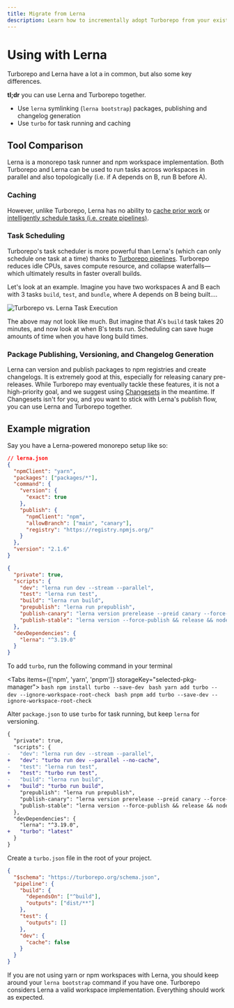 ```yaml
---
title: Migrate from Lerna
description: Learn how to incrementally adopt Turborepo from your existing Lerna monorepo.
---
```


# Using with Lerna

Turborepo and Lerna have a lot a in common, but also some key differences.

**tl;dr** you can use Lerna and Turborepo together.

- Use `lerna` symlinking (`lerna bootstrap`) packages, publishing and changelog generation
- Use `turbo` for task running and caching

## Tool Comparison

Lerna is a monorepo task runner and npm workspace implementation. Both Turborepo and Lerna can be used to run tasks across workspaces in parallel and also topologically (i.e. if A depends on B, run B before A).

### Caching

However, unlike Turborepo, Lerna has no ability to [cache prior work](../core-concepts/caching) or [intelligently schedule tasks (i.e. create pipelines)](../core-concepts/pipelines).

### Task Scheduling

Turborepo's task scheduler is more powerful than Lerna's (which can only schedule one task at a time) thanks to [Turborepo pipelines](../core-concepts/pipelines). Turborepo reduces idle CPUs, saves compute resource, and collapse waterfalls—which ultimately results in faster overall builds.

Let's look at an example. Imagine you have two workspaces A and B each with 3 tasks `build`, `test`, and `bundle`, where A depends on B being built....

![Turborepo vs. Lerna Task Execution](/images/docs/turbo-vs-lerna-execution.png)

The above may not look like much. But imagine that A's `build` task takes 20 minutes, and now look at when B's tests run. Scheduling can save huge amounts of time when you have long build times.

### Package Publishing, Versioning, and Changelog Generation

Lerna can version and publish packages to npm registries and create changelogs. It is extremely good at this, especially for releasing canary pre-releases. While Turborepo may eventually tackle these features, it is not a high-priority goal, and we suggest using [Changesets](https://github.com/changesets/changesets) in the meantime. If Changesets isn't for you, and you want to stick with Lerna's publish flow, you can use Lerna and Turborepo together.

## Example migration

Say you have a Lerna-powered monorepo setup like so:

```json
// lerna.json
{
  "npmClient": "yarn",
  "packages": ["packages/*"],
  "command": {
    "version": {
      "exact": true
    },
    "publish": {
      "npmClient": "npm",
      "allowBranch": ["main", "canary"],
      "registry": "https://registry.npmjs.org/"
    }
  },
  "version": "2.1.6"
}
```

```json
{
  "private": true,
  "scripts": {
    "dev": "lerna run dev --stream --parallel",
    "test": "lerna run test",
    "build": "lerna run build",
    "prepublish": "lerna run prepublish",
    "publish-canary": "lerna version prerelease --preid canary --force-publish",
    "publish-stable": "lerna version --force-publish && release && node ./scripts/release-notes.js"
  },
  "devDependencies": {
    "lerna": "^3.19.0"
  }
}
```

To add `turbo`, run the following command in your terminal


<Tabs items={['npm', 'yarn', 'pnpm']} storageKey="selected-pkg-manager">
  <Tab>
    ```bash
    npm install turbo --save-dev
    ```
  </Tab>
  <Tab>
    ```bash
    yarn add turbo --dev --ignore-workspace-root-check
    ```
  </Tab>
  <Tab>
    ```bash
    pnpm add turbo --save-dev --ignore-workspace-root-check
    ```
  </Tab>
</Tabs>

Alter `package.json` to use `turbo` for task running, but keep `lerna` for versioning.

```diff
{
  "private": true,
  "scripts": {
-   "dev": "lerna run dev --stream --parallel",
+   "dev": "turbo run dev --parallel --no-cache",
-   "test": "lerna run test",
+   "test": "turbo run test",
-   "build": "lerna run build",
+   "build": "turbo run build",
    "prepublish": "lerna run prepublish",
    "publish-canary": "lerna version prerelease --preid canary --force-publish",
    "publish-stable": "lerna version --force-publish && release && node ./scripts/release-notes.js"
  },
  "devDependencies": {
    "lerna": "^3.19.0",
+   "turbo": "latest"
  }
}
```

Create a `turbo.json` file in the root of your project.

```json
{
  "$schema": "https://turborepo.org/schema.json",
  "pipeline": {
    "build": {
      "dependsOn": ["^build"],
      "outputs": ["dist/**"]
    },
    "test": {
      "outputs": []
    },
    "dev": {
      "cache": false
    }
  }
}
```

If you are not using yarn or npm workspaces with Lerna, you should keep around your `lerna bootstrap` command if you have one. Turborepo considers Lerna a valid workspace implementation. Everything should work as expected.

